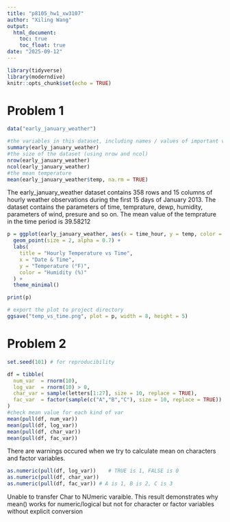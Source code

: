 ```yaml
---
title: "p8105_hw1_xw3107"
author: "Xiling Wang"
output:
  html_document:
    toc: true
    toc_float: true
date: "2025-09-12"
---
```


```r
library(tidyverse)
library(moderndive)
knitr::opts_chunk$set(echo = TRUE)

```

# Problem 1 
```r
data("early_january_weather")

#the variables in this dataset, including names / values of important variables
summary(early_january_weather)
#the size of the dataset (using nrow and ncol)
nrow(early_january_weather)
ncol(early_january_weather)
#the mean temperature
mean(early_january_weather$temp, na.rm = TRUE)
```
The early_january_weather dataset contains 358 rows and 15 columns of hourly weather observations  during the first 15 days of January 2013. The dataset contains the parameters of time, temprature, dewp, humidity, parameters of wind, presure and so on. The mean value of the temprature in the time period is 39.58212 
 
```r

p = ggplot(early_january_weather, aes(x = time_hour, y = temp, color = humid)) +
  geom_point(size = 2, alpha = 0.7) +
  labs(
    title = "Hourly Temperature vs Time",
    x = "Date & Time",
    y = "Temperature (°F)",
    color = "Humidity (%)"
  ) +
  theme_minimal()

print(p)

# export the plot to project directory
ggsave("temp_vs_time.png", plot = p, width = 8, height = 5)
```


# Problem 2

```r
set.seed(101) # for reproducibility

df = tibble(
  num_var  = rnorm(10),
  log_var  = rnorm(10) > 0,
  char_var = sample(letters[1:27], size = 10, replace = TRUE),
  fac_var  = factor(sample(c("A","B","C"), size = 10, replace = TRUE))
)
#check mean value for each kind of var
mean(pull(df, num_var))
mean(pull(df, log_var))
mean(pull(df, char_var))
mean(pull(df, fac_var))
```
There are warnings occured when we try to calculate mean on characters and factor variables.
```r
as.numeric(pull(df, log_var))    # TRUE is 1, FALSE is 0
as.numeric(pull(df, char_var))  
as.numeric(pull(df, fac_var)) # A is 1, B is 2, C is 3
```
Unable to transfer Char to NUmeric varaible.
This result demonstrates why mean() works for numeric/logical but not for character or factor variables without explicit conversion


